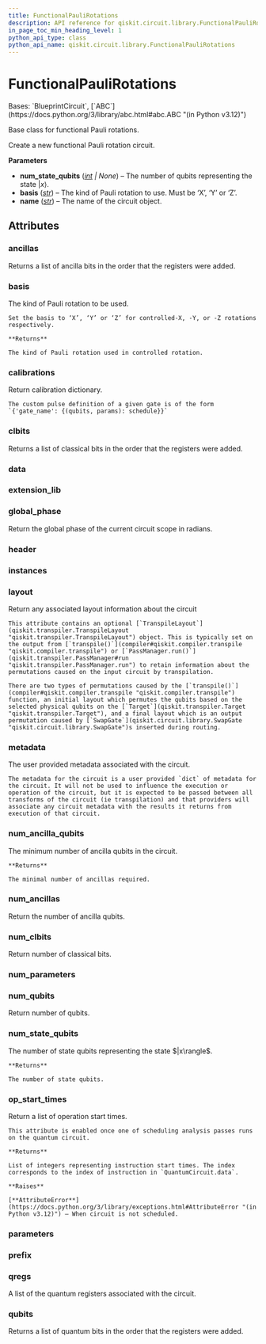 ```yaml
---
title: FunctionalPauliRotations
description: API reference for qiskit.circuit.library.FunctionalPauliRotations
in_page_toc_min_heading_level: 1
python_api_type: class
python_api_name: qiskit.circuit.library.FunctionalPauliRotations
---
```


# FunctionalPauliRotations

<Class id="qiskit.circuit.library.FunctionalPauliRotations" isDedicatedPage={true} github="https://github.com/qiskit/qiskit/tree/stable/0.46/qiskit/circuit/library/arithmetic/functional_pauli_rotations.py" signature="qiskit.circuit.library.FunctionalPauliRotations(num_state_qubits=None, basis='Y', name='F')">
  Bases: `BlueprintCircuit`, [`ABC`](https://docs.python.org/3/library/abc.html#abc.ABC "(in Python v3.12)")

  Base class for functional Pauli rotations.

  Create a new functional Pauli rotation circuit.

  **Parameters**

  *   **num\_state\_qubits** ([*int*](https://docs.python.org/3/library/functions.html#int "(in Python v3.12)") *| None*) – The number of qubits representing the state $|x\rangle$.
  *   **basis** ([*str*](https://docs.python.org/3/library/stdtypes.html#str "(in Python v3.12)")) – The kind of Pauli rotation to use. Must be ‘X’, ‘Y’ or ‘Z’.
  *   **name** ([*str*](https://docs.python.org/3/library/stdtypes.html#str "(in Python v3.12)")) – The name of the circuit object.

  ## Attributes

  ### ancillas

  <Attribute id="qiskit.circuit.library.FunctionalPauliRotations.ancillas" name="ancillas">
    Returns a list of ancilla bits in the order that the registers were added.
  </Attribute>

  ### basis

  <Attribute id="qiskit.circuit.library.FunctionalPauliRotations.basis" name="basis">
    The kind of Pauli rotation to be used.

    Set the basis to ‘X’, ‘Y’ or ‘Z’ for controlled-X, -Y, or -Z rotations respectively.

    **Returns**

    The kind of Pauli rotation used in controlled rotation.
  </Attribute>

  ### calibrations

  <Attribute id="qiskit.circuit.library.FunctionalPauliRotations.calibrations" name="calibrations">
    Return calibration dictionary.

    The custom pulse definition of a given gate is of the form `{'gate_name': {(qubits, params): schedule}}`
  </Attribute>

  ### clbits

  <Attribute id="qiskit.circuit.library.FunctionalPauliRotations.clbits" name="clbits">
    Returns a list of classical bits in the order that the registers were added.
  </Attribute>

  ### data

  <Attribute id="qiskit.circuit.library.FunctionalPauliRotations.data" name="data" />

  ### extension\_lib

  <Attribute id="qiskit.circuit.library.FunctionalPauliRotations.extension_lib" name="extension_lib" attributeValue="= 'include &#x22;qelib1.inc&#x22;;'" />

  ### global\_phase

  <Attribute id="qiskit.circuit.library.FunctionalPauliRotations.global_phase" name="global_phase">
    Return the global phase of the current circuit scope in radians.
  </Attribute>

  ### header

  <Attribute id="qiskit.circuit.library.FunctionalPauliRotations.header" name="header" attributeValue="= 'OPENQASM 2.0;'" />

  ### instances

  <Attribute id="qiskit.circuit.library.FunctionalPauliRotations.instances" name="instances" attributeValue="= 169" />

  ### layout

  <Attribute id="qiskit.circuit.library.FunctionalPauliRotations.layout" name="layout">
    Return any associated layout information about the circuit

    This attribute contains an optional [`TranspileLayout`](qiskit.transpiler.TranspileLayout "qiskit.transpiler.TranspileLayout") object. This is typically set on the output from [`transpile()`](compiler#qiskit.compiler.transpile "qiskit.compiler.transpile") or [`PassManager.run()`](qiskit.transpiler.PassManager#run "qiskit.transpiler.PassManager.run") to retain information about the permutations caused on the input circuit by transpilation.

    There are two types of permutations caused by the [`transpile()`](compiler#qiskit.compiler.transpile "qiskit.compiler.transpile") function, an initial layout which permutes the qubits based on the selected physical qubits on the [`Target`](qiskit.transpiler.Target "qiskit.transpiler.Target"), and a final layout which is an output permutation caused by [`SwapGate`](qiskit.circuit.library.SwapGate "qiskit.circuit.library.SwapGate")s inserted during routing.
  </Attribute>

  ### metadata

  <Attribute id="qiskit.circuit.library.FunctionalPauliRotations.metadata" name="metadata">
    The user provided metadata associated with the circuit.

    The metadata for the circuit is a user provided `dict` of metadata for the circuit. It will not be used to influence the execution or operation of the circuit, but it is expected to be passed between all transforms of the circuit (ie transpilation) and that providers will associate any circuit metadata with the results it returns from execution of that circuit.
  </Attribute>

  ### num\_ancilla\_qubits

  <Attribute id="qiskit.circuit.library.FunctionalPauliRotations.num_ancilla_qubits" name="num_ancilla_qubits">
    The minimum number of ancilla qubits in the circuit.

    **Returns**

    The minimal number of ancillas required.
  </Attribute>

  ### num\_ancillas

  <Attribute id="qiskit.circuit.library.FunctionalPauliRotations.num_ancillas" name="num_ancillas">
    Return the number of ancilla qubits.
  </Attribute>

  ### num\_clbits

  <Attribute id="qiskit.circuit.library.FunctionalPauliRotations.num_clbits" name="num_clbits">
    Return number of classical bits.
  </Attribute>

  ### num\_parameters

  <Attribute id="qiskit.circuit.library.FunctionalPauliRotations.num_parameters" name="num_parameters" />

  ### num\_qubits

  <Attribute id="qiskit.circuit.library.FunctionalPauliRotations.num_qubits" name="num_qubits">
    Return number of qubits.
  </Attribute>

  ### num\_state\_qubits

  <Attribute id="qiskit.circuit.library.FunctionalPauliRotations.num_state_qubits" name="num_state_qubits">
    The number of state qubits representing the state $|x\rangle$.

    **Returns**

    The number of state qubits.
  </Attribute>

  ### op\_start\_times

  <Attribute id="qiskit.circuit.library.FunctionalPauliRotations.op_start_times" name="op_start_times">
    Return a list of operation start times.

    This attribute is enabled once one of scheduling analysis passes runs on the quantum circuit.

    **Returns**

    List of integers representing instruction start times. The index corresponds to the index of instruction in `QuantumCircuit.data`.

    **Raises**

    [**AttributeError**](https://docs.python.org/3/library/exceptions.html#AttributeError "(in Python v3.12)") – When circuit is not scheduled.
  </Attribute>

  ### parameters

  <Attribute id="qiskit.circuit.library.FunctionalPauliRotations.parameters" name="parameters" />

  ### prefix

  <Attribute id="qiskit.circuit.library.FunctionalPauliRotations.prefix" name="prefix" attributeValue="= 'circuit'" />

  ### qregs

  <Attribute id="qiskit.circuit.library.FunctionalPauliRotations.qregs" name="qregs" attributeTypeHint="list[QuantumRegister]">
    A list of the quantum registers associated with the circuit.
  </Attribute>

  ### qubits

  <Attribute id="qiskit.circuit.library.FunctionalPauliRotations.qubits" name="qubits">
    Returns a list of quantum bits in the order that the registers were added.
  </Attribute>
</Class>

